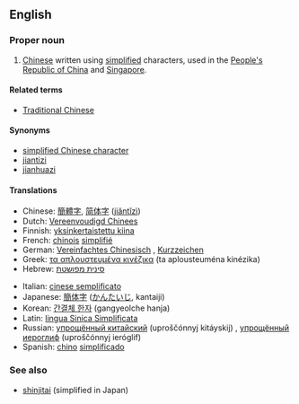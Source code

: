 {{wikipedia|Simplified Chinese character}}
==English==
===Proper noun===
{{en-proper noun|sg=[[simplified|Simplified]] [[Chinese]]}}

# [[Chinese]] written using [[simplified]] characters, used in the [[People's Republic of China]] and [[Singapore]].

====Related terms====
*[[Traditional Chinese]]

====Synonyms====
* [[simplified Chinese character]]
* [[jiantizi]]
* [[jianhuazi]]

====Translations====
{{trans-top|Chinese written using simplified characters}}
* Chinese: [[簡體字]], [[简体字]] ([[jiăntĭzì]])
* Dutch: [[Vereenvoudigd Chinees]]
* Finnish: [[yksinkertaistettu kiina]]
* French: [[chinois]] [[simplifié]] {{m}}
* German: [[Vereinfachtes Chinesisch]] {{n}}, [[Kurzzeichen]] {{n}}
* Greek: [[τα απλουστευμένα κινέζικα]] (ta aplousteuména kinézika)
* Hebrew: [[סינית מפושטת]]
{{trans-mid}}
* Italian: [[cinese semplificato]] {{m}}
* Japanese: [[簡体字]] ([[かんたいじ]], kantaiji)
* Korean: [[간결체 한자]] (gangyeolche hanja)
* Latin: [[lingua Sinica Simplificata]]
* Russian: [[упрощённый китайский]] (uproščónnyj kitáyskij) {{m}}, [[упрощённый иероглиф]] (uproščónnyj ieróglif) {{m}}
* Spanish: [[chino]] [[simplificado]]
{{trans-bottom}}

===See also===
*[[shinjitai]] (simplified in Japan)